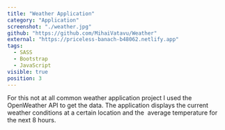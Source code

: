 ```yaml
---
title: "Weather Application"
category: "Application"
screenshot: "./weather.jpg"
github: "https://github.com/MihaiVatavu/Weather"
external: "https://priceless-banach-b48062.netlify.app"
tags:
  - SASS
  - Bootstrap
  - JavaScript
visible: true
position: 3
---
```


For this not at all common weather application project I used the OpenWeather API to get the data. The application displays the current weather conditions at a certain location and the  average temperature for the next 8 hours.
